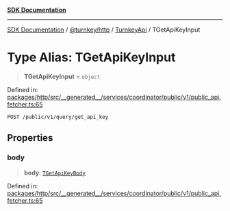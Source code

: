 [**SDK Documentation**](../../../../../README.mdx)

***

[SDK Documentation](../../../../../packages.mdx) / [@turnkey/http](../../../README.mdx) / [TurnkeyApi](../README.mdx) / TGetApiKeyInput

# Type Alias: TGetApiKeyInput

> **TGetApiKeyInput** = `object`

Defined in: [packages/http/src/\_\_generated\_\_/services/coordinator/public/v1/public\_api.fetcher.ts:65](https://github.com/tkhq/sdk/blob/e1b1a69bdd608320aaf03cc2dbbf68dc0c52b28d/packages/http/src/__generated__/services/coordinator/public/v1/public_api.fetcher.ts#L65)

`POST /public/v1/query/get_api_key`

## Properties

### body

> **body**: [`TGetApiKeyBody`](TGetApiKeyBody.mdx)

Defined in: [packages/http/src/\_\_generated\_\_/services/coordinator/public/v1/public\_api.fetcher.ts:65](https://github.com/tkhq/sdk/blob/e1b1a69bdd608320aaf03cc2dbbf68dc0c52b28d/packages/http/src/__generated__/services/coordinator/public/v1/public_api.fetcher.ts#L65)
